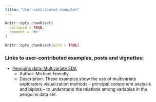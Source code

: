 ```yaml
---
title: "User-contributed examples"
---
```


```r
knitr::opts_chunk$set(
  collapse = TRUE,
  comment = "#>"
)
```

```r
knitr::opts_chunk$set(echo = TRUE)
```

### Links to user-contributed examples, posts and vignettes: 

* [Penguins data: Multivariate EDA](https://rpubs.com/friendly/penguin-biplots)
    + Author: Michael Friendly
    + Description: These examples show the use of multivariate exploratory visualization methods -- principal component analysis and biplots -- to understand the relations among variables in the penguins data set. 
